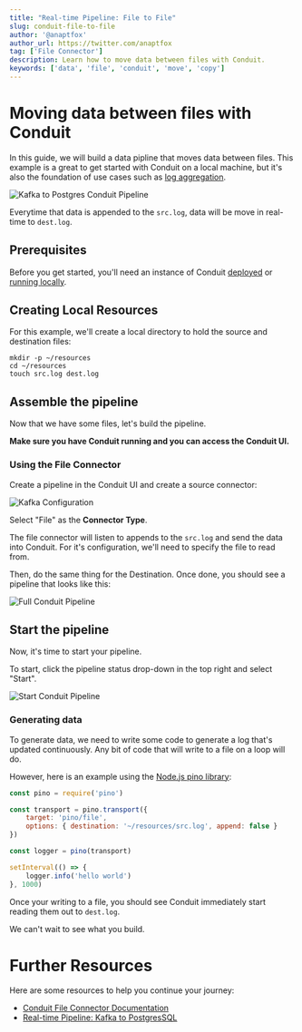 ```yaml
---
title: "Real-time Pipeline: File to File"
slug: conduit-file-to-file
author: '@anaptfox'
author_url: https://twitter.com/anaptfox
tag: ['File Connector']
description: Learn how to move data between files with Conduit.
keywords: ['data', 'file', 'conduit', 'move', 'copy']
---
```


# Moving data between files with Conduit

In this guide, we will build a data pipline that moves data between files. This example is a great to get started with Conduit on a local machine, but it's also the foundation of use cases such as [log aggregation](https://www.datadoghq.com/knowledge-center/log-aggregation).

![Kafka to Postgres Conduit Pipeline](/img/guides/file-to-file.png)

Everytime that data is appended to the `src.log`, data will be move in real-time to `dest.log`.

<!--truncate-->

## Prerequisites

Before you get started, you'll need an instance of Conduit [deployed](/docs/deploy/overview) or [running locally](/docs/introduction/getting-started).

## Creating Local Resources

For this example, we'll create a local directory to hold the source and destination files:

```shell
mkdir -p ~/resources
cd ~/resources
touch src.log dest.log
```

## Assemble the pipeline

Now that we have some files, let's build the pipeline.

**Make sure you have Conduit running and you can access the Conduit UI.**

### Using the File Connector

Create a pipeline in the Conduit UI and create a source connector:

<div style={{ textAlign: "center" }}>
  <img alt="Kafka Configuration" className="rounded-lg" style={{ maxWidth: "800px", margin: 'auto' }} src="/img/guides/moving-data-between-files-with-conduit/add-connector.png" />
</div>

Select "File" as the **Connector Type**. 

The file connector will listen to appends to the `src.log` and send the data into Conduit. For it's configuration, we'll need to specify the file to read from.

Then, do the same thing for the Destination. Once done, you should see a pipeline that looks like this:

<div style={{ textAlign: "center" }}>
  <img alt="Full Conduit Pipeline" className="rounded-lg" style={{ maxWidth: "800px", margin: 'auto' }} src="/img/guides/moving-data-between-files-with-conduit/pipeline.png" />
</div>

## Start the pipeline

Now, it's time to start your pipeline.

To start, click the pipeline status drop-down in the top right and select "Start".

<div style={{ textAlign: "center" }}>
  <img alt="Start Conduit Pipeline" className="rounded-lg" style={{ maxWidth: "500px", margin: 'auto' }} src="/img/guides/start-pipeline.png" />
</div>

### Generating data 

To generate data, we need to write some code to generate a log that's updated continuously. Any bit of code that will write to a file on a loop will do. 

However, here is an example using the [Node.js pino library](https://github.com/pinojs/pino):

```javascript
const pino = require('pino')

const transport = pino.transport({
    target: 'pino/file',
    options: { destination: '~/resources/src.log', append: false }
})

const logger = pino(transport)

setInterval(() => {
    logger.info('hello world')
}, 1000)
```

Once your writing to a file, you should see Conduit immediately start reading them out to `dest.log`.

We can't wait to see what you build.

# Further Resources

Here are some resources to help you continue your journey:

- [Conduit File Connector Documentation](/docs/connectors/file/overview)
- [Real-time Pipeline: Kafka to PostgresSQL](/guides/conduit-kafka-to-postgres)


